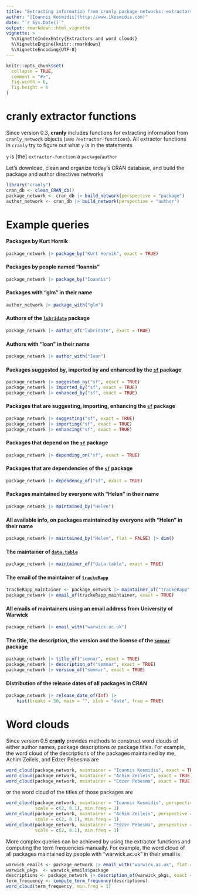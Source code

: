 ```yaml
---
title: "Extracting information from cranly package networks: extractors and word clouds"
author: "[Ioannis Kosmidis](http://www.ikosmidis.com)"
date: "`r Sys.Date()`"
output: rmarkdown::html_vignette
vignette: >
  %\VignetteIndexEntry{Extractors and word clouds}
  %\VignetteEngine{knitr::rmarkdown}
  %\VignetteEncoding{UTF-8}
---
```



```r
knitr::opts_chunk$set(
  collapse = TRUE,
  comment = "#>",
  fig.width = 6,
  fig.height = 6
)
```

# **cranly** extractor functions

Since version 0.3, **cranly** includes functions for extracting information from `cranly_network` objects (see `?extractor-functions`). All extractor functions in `cranly` try to figure out what `y` is in the statements

`y` is [the] `extractor-function` a `package`/`author`



Let's download, clean and organize today's CRAN database, and build the package and author directives networks
```r
library("cranly")
cran_db <- clean_CRAN_db()
package_network <- cran_db |> build_network(perspective = "package")
author_network <- cran_db |> build_network(perspective = "author")
```

# Example queries

#### Packages by Kurt Hornik
```r
package_network |> package_by("Kurt Hornik", exact = TRUE)
```

#### Packages by people named "Ioannis"
```r
package_network |> package_by("Ioannis")
```

#### Packages with "glm" in their name
```r
author_network |> package_with("glm")
```

#### Authors of the [`lubridate`](https://cran.r-project.org/package=lubridate) package
```r
package_network |> author_of("lubridate", exact = TRUE)
```

#### Authors with "Ioan" in their name
```r
package_network |> author_with("Ioan")
```

#### Packages suggested by, imported by and enhanced by the [`sf`](https://cran.r-project.org/package=sf) package
```r
package_network |> suggested_by("sf", exact = TRUE)
package_network |> imported_by("sf", exact = TRUE)
package_network |> enhanced_by("sf", exact = TRUE)
```

#### Packages that are suggesting, importing, enhancing the [`sf`](https://cran.r-project.org/package=sf) package
```r
package_network |> suggesting("sf", exact = TRUE)
package_network |> importing("sf", exact = TRUE)
package_network |> enhancing("sf", exact = TRUE)
```

#### Packages that depend on the [`sf`](https://cran.r-project.org/package=sf) package
```r
package_network |> depending_on("sf", exact = TRUE)
```

#### Packages that are dependencies of the [`sf`](https://cran.r-project.org/package=sf) package
```r
package_network |> dependency_of("sf", exact = TRUE)
```

#### Packages maintained by everyone with "Helen" in their name
```r
package_network |> maintained_by("Helen")
```

#### All available info, on packages maintained by everyone with "Helen" in their name
```r
package_network |> maintained_by("Helen", flat = FALSE) |> dim()
```

#### The maintainer of [`data.table`](https://cran.r-project.org/package=data.table)
```r
package_network |> maintainer_of("data.table", exact = TRUE)
```

#### The email of the maintainer of [`trackeRapp`](https://cran.r-project.org/package=trackeRapp)
```r
trackeRapp_maintainer <- package_network |> maintainer_of("trackeRapp", exact = TRUE)
package_network |> email_of(trackeRapp_maintainer, exact = TRUE)
```

#### All emails of maintainers using an email address from University of Warwick
```r
package_network |> email_with("warwick.ac.uk")
```

#### The title, the description, the version and the license of the [`semnar`](https://cran.r-project.org/package=semnar) package
```r
package_network |> title_of("semnar", exact = TRUE)
package_network |> description_of("semnar", exact = TRUE)
package_network |> version_of("semnar", exact = TRUE)
```

#### Distribution of the release dates of all packages in CRAN
```r
package_network |> release_date_of(Inf) |>
    hist(breaks = 50, main = "", xlab = "date", freq = TRUE)
```

# Word clouds
Since version 0.5 **cranly** provides methods to construct word clouds of either author names, package descriptions or package titles. For example, the word cloud of the descriptions of the packages maintained by me, Achim Zeileis, and Edzer Pebesma are
```r
word_cloud(package_network, maintainer = "Ioannis Kosmidis", exact = TRUE, min.freq = 1)
word_cloud(package_network, maintainer = "Achim Zeileis", exact = TRUE, min.freq = 1)
word_cloud(package_network, maintainer = "Edzer Pebesma", exact = TRUE, min.freq = 1)
```

or the word cloud of the titles of those packages are
```r
word_cloud(package_network, maintainer = "Ioannis Kosmidis", perspective = "title", exact = TRUE,
           scale = c(2, 0.1), min.freq = 1)
word_cloud(package_network, maintainer = "Achim Zeileis", perspective = "title", exact = TRUE,
           scale = c(2, 0.1), min.freq = 1)
word_cloud(package_network, maintainer = "Edzer Pebesma", perspective = "title", exact = TRUE,
           scale = c(2, 0.1), min.freq = 1)
```

More complex queries can be achieved by using the extractor functions and computing the term frequencies manually. For example, the word cloud of all packages maintained by people with "warwick.ac.uk" in their email is
```r
warwick_emails <- package_network |> email_with("warwick.ac.uk", flat = FALSE)
warwick_pkgs  <- warwick_emails$package
descriptions <- package_network |> description_of(warwick_pkgs, exact = FALSE)
term_frequency <- compute_term_frequency(descriptions)
word_cloud(term_frequency, min.freq = 1)
```
